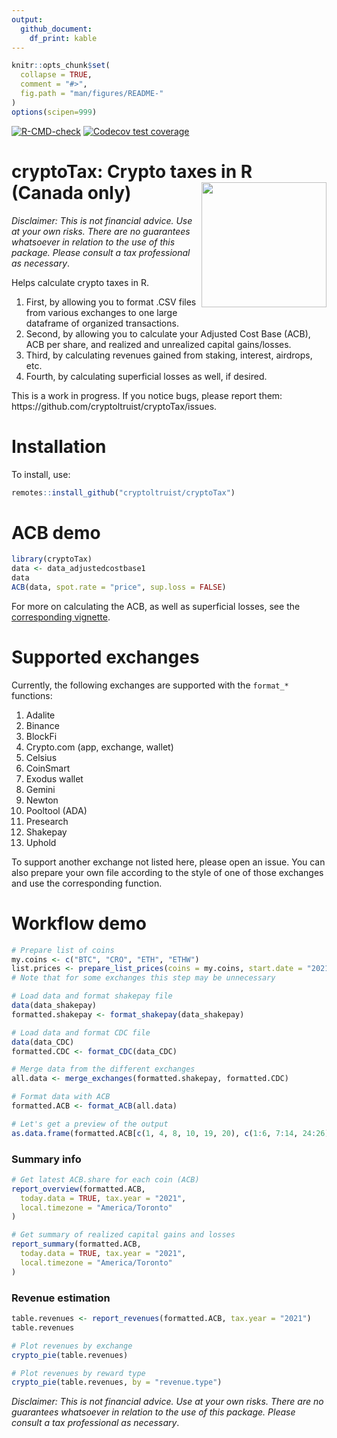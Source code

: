 ```yaml
---
output: 
  github_document:
    df_print: kable
---
```


<!-- README.md is generated from README.Rmd. Please edit that file -->

```r
knitr::opts_chunk$set(
  collapse = TRUE,
  comment = "#>",
  fig.path = "man/figures/README-"
)
options(scipen=999)
```

<!-- badges: start -->
[![R-CMD-check](https://github.com/cryptoltruist/cryptoTax/actions/workflows/R-CMD-check.yaml/badge.svg)](https://github.com/cryptoltruist/cryptoTax/actions/workflows/R-CMD-check.yaml)
[![Codecov test coverage](https://codecov.io/gh/cryptoltruist/cryptoTax/branch/main/graph/badge.svg)](https://app.codecov.io/gh/cryptoltruist/cryptoTax?branch=main)
<!-- badges: end -->

# cryptoTax: Crypto taxes in R (Canada only) <img src='man/figures/logo.png' align="right" height="140" style="float:right; height:200px;" />

*Disclaimer: This is not financial advice. Use at your own risks. There are no guarantees whatsoever in relation to the use of this package. Please consult a tax professional as necessary*.

Helps calculate crypto taxes in R.

1. First, by allowing you to format .CSV files from various exchanges to one large dataframe of organized transactions.
2. Second, by allowing you to calculate your Adjusted Cost Base (ACB), ACB per share, and realized and unrealized capital gains/losses.
3. Third, by calculating revenues gained from staking, interest, airdrops, etc.
4. Fourth, by calculating superficial losses as well, if desired.

This is a work in progress. If you notice bugs, please report them: https://github.com/cryptoltruist/cryptoTax/issues.

# Installation

To install, use:

``` r
remotes::install_github("cryptoltruist/cryptoTax")
```

# ACB demo

```r
library(cryptoTax)
data <- data_adjustedcostbase1
data
ACB(data, spot.rate = "price", sup.loss = FALSE)
```

For more on calculating the ACB, as well as superficial losses, see the [corresponding vignette](cryptoTaxarticles/ACB.html).

# Supported exchanges

Currently, the following exchanges are supported with the `format_*` functions:

1. Adalite
1. Binance
1. BlockFi
1. Crypto.com (app, exchange, wallet)
1. Celsius
1. CoinSmart
1. Exodus wallet
1. Gemini
1. Newton
1. Pooltool (ADA)
1. Presearch
1. Shakepay
1. Uphold

To support another exchange not listed here, please open an issue. You can also prepare your own file according to the style of one of those exchanges and use the corresponding function.

# Workflow demo

```r
# Prepare list of coins
my.coins <- c("BTC", "CRO", "ETH", "ETHW")
list.prices <- prepare_list_prices(coins = my.coins, start.date = "2021-01-01")
# Note that for some exchanges this step may be unnecessary

# Load data and format shakepay file
data(data_shakepay)
formatted.shakepay <- format_shakepay(data_shakepay)

# Load data and format CDC file
data(data_CDC)
formatted.CDC <- format_CDC(data_CDC)

# Merge data from the different exchanges
all.data <- merge_exchanges(formatted.shakepay, formatted.CDC)

# Format data with ACB
formatted.ACB <- format_ACB(all.data)

# Let's get a preview of the output
as.data.frame(formatted.ACB[c(1, 4, 8, 10, 19, 20), c(1:6, 7:14, 24:26)])
```

### Summary info

```r
# Get latest ACB.share for each coin (ACB)
report_overview(formatted.ACB,
  today.data = TRUE, tax.year = "2021",
  local.timezone = "America/Toronto"
)

# Get summary of realized capital gains and losses
report_summary(formatted.ACB,
  today.data = TRUE, tax.year = "2021",
  local.timezone = "America/Toronto"
)
```

### Revenue estimation

```r
table.revenues <- report_revenues(formatted.ACB, tax.year = "2021")
table.revenues

# Plot revenues by exchange
crypto_pie(table.revenues)

# Plot revenues by reward type
crypto_pie(table.revenues, by = "revenue.type")
```

*Disclaimer: This is not financial advice. Use at your own risks. There are no guarantees whatsoever in relation to the use of this package. Please consult a tax professional as necessary*.
